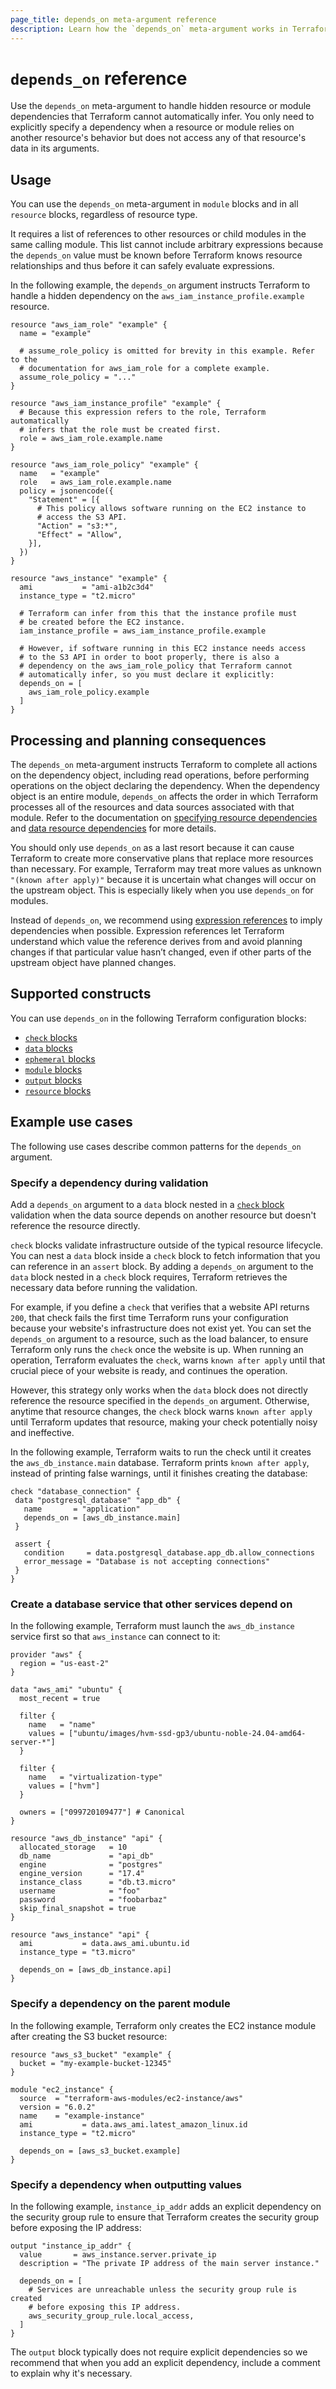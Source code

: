 ```yaml
---
page_title: depends_on meta-argument reference
description: Learn how the `depends_on` meta-argument works in Terraform configuration.
---
```


# `depends_on` reference

Use the `depends_on` meta-argument to handle hidden resource or module dependencies that Terraform cannot automatically infer. You only need to explicitly specify a dependency when a resource or module relies on another resource's behavior but does not access any of that resource's data in its arguments. 

## Usage

You can use the `depends_on` meta-argument in `module` blocks and in all `resource` blocks, regardless of resource type. 

It requires a list of references to other resources or child modules in the same calling module. This list cannot include arbitrary expressions because the `depends_on` value must be known before Terraform knows resource relationships and thus before it can safely evaluate expressions. 

In the following example, the `depends_on` argument instructs Terraform to handle a hidden dependency on the `aws_iam_instance_profile.example` resource.

```hcl
resource "aws_iam_role" "example" {
  name = "example"

  # assume_role_policy is omitted for brevity in this example. Refer to the
  # documentation for aws_iam_role for a complete example.
  assume_role_policy = "..."
}

resource "aws_iam_instance_profile" "example" {
  # Because this expression refers to the role, Terraform automatically
  # infers that the role must be created first.
  role = aws_iam_role.example.name
}

resource "aws_iam_role_policy" "example" {
  name   = "example"
  role   = aws_iam_role.example.name
  policy = jsonencode({
    "Statement" = [{
      # This policy allows software running on the EC2 instance to
      # access the S3 API.
      "Action" = "s3:*",
      "Effect" = "Allow",
    }],
  })
}

resource "aws_instance" "example" {
  ami           = "ami-a1b2c3d4"
  instance_type = "t2.micro"

  # Terraform can infer from this that the instance profile must
  # be created before the EC2 instance.
  iam_instance_profile = aws_iam_instance_profile.example

  # However, if software running in this EC2 instance needs access
  # to the S3 API in order to boot properly, there is also a 
  # dependency on the aws_iam_role_policy that Terraform cannot
  # automatically infer, so you must declare it explicitly:
  depends_on = [
    aws_iam_role_policy.example
  ]
}
```

## Processing and planning consequences

The `depends_on` meta-argument instructs Terraform to complete all actions on the dependency object, including read operations, before performing operations on the object declaring the dependency. When the dependency object is an entire module, `depends_on` affects the order in which Terraform processes all of the resources and data sources associated with that module. Refer to the documentation on [specifying resource dependencies](/terraform/language/resources/configure#specify-resource-dependencies) and [data resource dependencies](/terraform/language/data-sources#dependencies) for more details.

You should only use `depends_on` as a last resort because it can cause Terraform to create more conservative plans that replace more resources than necessary. For example, Terraform may treat more values as unknown `"(known after apply)"` because it is uncertain what changes will occur on the upstream object. This is especially likely when you use `depends_on` for modules.

Instead of `depends_on`, we recommend using [expression references](/terraform/language/expressions/references) to imply dependencies when possible. Expression references let Terraform understand which value the reference derives from and avoid planning changes if that particular value hasn’t changed, even if other parts of the upstream object have planned changes.

## Supported constructs

You can use `depends_on` in the following Terraform configuration blocks:

- [`check` blocks](/terraform/language/block/resource)
- [`data` blocks](/terraform/language/block/data)
- [`ephemeral` blocks](/terraform/language/block/ephemeral)
- [`module` blocks](/terraform/language/block/module)
- [`output` blocks](/terraform/language/block/output)
- [`resource` blocks](/terraform/language/block/resource)

## Example use cases 

The following use cases describe common patterns for the `depends_on` argument.


### Specify a dependency during validation

Add a `depends_on` argument to a `data` block nested in a [`check` block](/terraform/language/block/check) validation when the data source depends on another resource but doesn't reference the resource directly.  

`check` blocks validate infrastructure outside of the typical resource lifecycle. You can nest a `data` block inside a `check` block to fetch information that you can reference in an `assert` block. By adding a `depends_on` argument to the `data` block nested in a `check` block requires, Terraform retrieves the necessary data before running the validation.

For example, if you define a `check` that verifies that a website API returns `200`, that check fails the first time Terraform runs your configuration because your website's infrastructure does not exist yet. You can set the `depends_on` argument to a resource, such as the load balancer, to ensure Terraform only runs the `check` once the website is up. When running an operation, Terraform evaluates the `check`, warns `known after apply` until that crucial piece of your website is ready, and continues the operation.

However, this strategy only works when the `data` block does not directly reference the resource specified in the `depends_on` argument. Otherwise, anytime that resource changes, the `check` block warns `known after apply` until Terraform updates that resource, making your check potentially noisy and ineffective. 

In the following example, Terraform waits to run the check until it creates the `aws_db_instance.main` database. Terraform prints `known after apply`, instead of printing false warnings, until it finishes creating the database:

```hcl
check "database_connection" {
 data "postgresql_database" "app_db" {
   name       = "application"
   depends_on = [aws_db_instance.main]
 }

 assert {
   condition     = data.postgresql_database.app_db.allow_connections
   error_message = "Database is not accepting connections"
 }
}
```

### Create a database service that other services depend on 

In the following example, Terraform must launch the `aws_db_instance`  service first so that `aws_instance` can connect to it:

```hcl
provider "aws" {
  region = "us-east-2"
}

data "aws_ami" "ubuntu" {
  most_recent = true

  filter {
    name   = "name"
    values = ["ubuntu/images/hvm-ssd-gp3/ubuntu-noble-24.04-amd64-server-*"]
  }

  filter {
    name   = "virtualization-type"
    values = ["hvm"]
  }

  owners = ["099720109477"] # Canonical
}

resource "aws_db_instance" "api" {
  allocated_storage   = 10
  db_name             = "api_db"
  engine              = "postgres"
  engine_version      = "17.4"
  instance_class      = "db.t3.micro"
  username            = "foo"
  password            = "foobarbaz"
  skip_final_snapshot = true
}

resource "aws_instance" "api" {
  ami           = data.aws_ami.ubuntu.id
  instance_type = "t3.micro"

  depends_on = [aws_db_instance.api]
}
```

### Specify a dependency on the parent module

In the following example, Terraform only creates the EC2 instance module after creating the S3 bucket resource:

```hcl
resource "aws_s3_bucket" "example" {
  bucket = "my-example-bucket-12345"
}

module "ec2_instance" {
  source  = "terraform-aws-modules/ec2-instance/aws"
  version = "6.0.2"
  name    = "example-instance"
  ami           = data.aws_ami.latest_amazon_linux.id
  instance_type = "t2.micro"

  depends_on = [aws_s3_bucket.example]
}
```

### Specify a dependency when outputting values

In the following example, `instance_ip_addr` adds an explicit dependency on the security group rule to ensure that Terraform creates the security group before exposing the IP address:

```hcl
output "instance_ip_addr" {
  value       = aws_instance.server.private_ip
  description = "The private IP address of the main server instance."

  depends_on = [
    # Services are unreachable unless the security group rule is created
    # before exposing this IP address.
    aws_security_group_rule.local_access,
  ]
}
```

The `output` block typically does not require explicit dependencies so we recommend that when you add an explicit dependency, include a comment to explain why it's necessary.